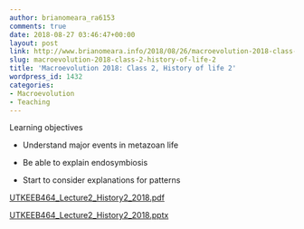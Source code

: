 ```yaml
---
author: brianomeara_ra6153
comments: true
date: 2018-08-27 03:46:47+00:00
layout: post
link: http://www.brianomeara.info/2018/08/26/macroevolution-2018-class-2-history-of-life-2/
slug: macroevolution-2018-class-2-history-of-life-2
title: 'Macroevolution 2018: Class 2, History of life 2'
wordpress_id: 1432
categories:
- Macroevolution
- Teaching
---
```


Learning objectives




    
  * Understand major events in metazoan life

    
  * Be able to explain endosymbiosis

    
  * Start to consider explanations for patterns



[UTKEEB464_Lecture2_History2_2018.pdf](http://www.brianomeara.info/wp-content/uploads/2018/08/UTKEEB464_Lecture2_History2_2018.pdf)

[UTKEEB464_Lecture2_History2_2018.pptx](http://www.brianomeara.info/wp-content/uploads/2018/08/UTKEEB464_Lecture2_History2_2018.pptx)
